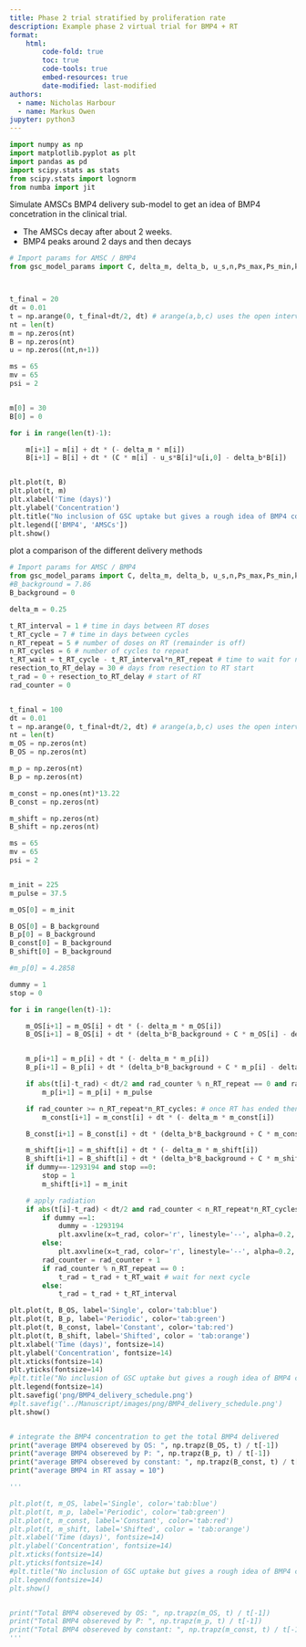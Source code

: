 ```yaml
---
title: Phase 2 trial stratified by proliferation rate
description: Example phase 2 virtual trial for BMP4 + RT
format:
    html:
        code-fold: true
        toc: true
        code-tools: true
        embed-resources: true
        date-modified: last-modified
authors:
  - name: Nicholas Harbour
  - name: Markus Owen
jupyter: python3
---
```




```python

import numpy as np
import matplotlib.pyplot as plt
import pandas as pd
import scipy.stats as stats
from scipy.stats import lognorm
from numba import jit

```


Simulate AMSCs BMP4 delivery sub-model to get an idea of BMP4 concetration in the clinical trial.  

- The AMSCs decay after about 2 weeks.
- BMP4 peaks around 2 days and then decays

```python

# Import params for AMSC / BMP4
from gsc_model_params import C, delta_m, delta_b, u_s,n,Ps_max,Ps_min,k,delta_s,delta_v



t_final = 20
dt = 0.01
t = np.arange(0, t_final+dt/2, dt) # arange(a,b,c) uses the open interval [a,b) with steps c
nt = len(t)
m = np.zeros(nt)
B = np.zeros(nt)
u = np.zeros((nt,n+1))

ms = 65
mv = 65
psi = 2


m[0] = 30
B[0] = 0

for i in range(len(t)-1):

    m[i+1] = m[i] + dt * (- delta_m * m[i])
    B[i+1] = B[i] + dt * (C * m[i] - u_s*B[i]*u[i,0] - delta_b*B[i])


plt.plot(t, B)
plt.plot(t, m)
plt.xlabel('Time (days)')
plt.ylabel('Concentration')
plt.title("No inclusion of GSC uptake but gives a rough idea of BMP4 concentration")
plt.legend(['BMP4', 'AMSCs'])
plt.show()
```


plot a comparison of the different delivery methods

```python

# Import params for AMSC / BMP4
from gsc_model_params import C, delta_m, delta_b, u_s,n,Ps_max,Ps_min,k,delta_s,delta_v
#B_background = 7.86
B_background = 0

delta_m = 0.25

t_RT_interval = 1 # time in days between RT doses
t_RT_cycle = 7 # time in days between cycles
n_RT_repeat = 5 # number of doses on RT (remainder is off)
n_RT_cycles = 6 # number of cycles to repeat
t_RT_wait = t_RT_cycle - t_RT_interval*n_RT_repeat # time to wait for next cycle
resection_to_RT_delay = 30 # days from resection to RT start
t_rad = 0 + resection_to_RT_delay # start of RT
rad_counter = 0


t_final = 100 
dt = 0.01
t = np.arange(0, t_final+dt/2, dt) # arange(a,b,c) uses the open interval [a,b) with steps c
nt = len(t)
m_OS = np.zeros(nt)
B_OS = np.zeros(nt)

m_p = np.zeros(nt)
B_p = np.zeros(nt)

m_const = np.ones(nt)*13.22
B_const = np.zeros(nt)

m_shift = np.zeros(nt)
B_shift = np.zeros(nt)

ms = 65
mv = 65
psi = 2


m_init = 225
m_pulse = 37.5

m_OS[0] = m_init

B_OS[0] = B_background
B_p[0] = B_background
B_const[0] = B_background
B_shift[0] = B_background

#m_p[0] = 4.2858

dummy = 1
stop = 0

for i in range(len(t)-1):

    m_OS[i+1] = m_OS[i] + dt * (- delta_m * m_OS[i])
    B_OS[i+1] = B_OS[i] + dt * (delta_b*B_background + C * m_OS[i] - delta_b*B_OS[i])


    m_p[i+1] = m_p[i] + dt * (- delta_m * m_p[i])
    B_p[i+1] = B_p[i] + dt * (delta_b*B_background + C * m_p[i] - delta_b*B_p[i])

    if abs(t[i]-t_rad) < dt/2 and rad_counter % n_RT_repeat == 0 and rad_counter < n_RT_repeat*n_RT_cycles and i !=0:
        m_p[i+1] = m_p[i] + m_pulse

    if rad_counter >= n_RT_repeat*n_RT_cycles: # once RT has ended then constant delivery is stopped and MSCs start decaying
        m_const[i+1] = m_const[i] + dt * (- delta_m * m_const[i])

    B_const[i+1] = B_const[i] + dt * (delta_b*B_background + C * m_const[i] - delta_b*B_const[i])

    m_shift[i+1] = m_shift[i] + dt * (- delta_m * m_shift[i])
    B_shift[i+1] = B_shift[i] + dt * (delta_b*B_background + C * m_shift[i] - delta_b*B_shift[i])
    if dummy==-1293194 and stop ==0:
        stop = 1
        m_shift[i+1] = m_init

    # apply radiation
    if abs(t[i]-t_rad) < dt/2 and rad_counter < n_RT_repeat*n_RT_cycles:
        if dummy ==1:
            dummy = -1293194
            plt.axvline(x=t_rad, color='r', linestyle='--', alpha=0.2, linewidth=1.5, label='RT')
        else:
            plt.axvline(x=t_rad, color='r', linestyle='--', alpha=0.2, linewidth=1.5)
        rad_counter = rad_counter + 1
        if rad_counter % n_RT_repeat == 0 :
            t_rad = t_rad + t_RT_wait # wait for next cycle
        else:
            t_rad = t_rad + t_RT_interval

plt.plot(t, B_OS, label='Single', color='tab:blue')
plt.plot(t, B_p, label='Periodic', color='tab:green')
plt.plot(t, B_const, label='Constant', color='tab:red')
plt.plot(t, B_shift, label='Shifted', color = 'tab:orange')
plt.xlabel('Time (days)', fontsize=14)
plt.ylabel('Concentration', fontsize=14)
plt.xticks(fontsize=14)
plt.yticks(fontsize=14)
#plt.title("No inclusion of GSC uptake but gives a rough idea of BMP4 concentration")
plt.legend(fontsize=14)
plt.savefig('png/BMP4_delivery_schedule.png')
#plt.savefig('../Manuscript/images/png/BMP4_delivery_schedule.png')
plt.show()


# integrate the BMP4 concentration to get the total BMP4 delivered
print("average BMP4 obsereved by OS: ", np.trapz(B_OS, t) / t[-1])
print("average BMP4 obsereved by P: ", np.trapz(B_p, t) / t[-1])
print("average BMP4 obsereved by constant: ", np.trapz(B_const, t) / t[-1] )
print("average BMP4 in RT assay = 10")

'''

plt.plot(t, m_OS, label='Single', color='tab:blue')
plt.plot(t, m_p, label='Periodic', color='tab:green')
plt.plot(t, m_const, label='Constant', color='tab:red')
plt.plot(t, m_shift, label='Shifted', color = 'tab:orange')
plt.xlabel('Time (days)', fontsize=14)
plt.ylabel('Concentration', fontsize=14)
plt.xticks(fontsize=14)
plt.yticks(fontsize=14)
#plt.title("No inclusion of GSC uptake but gives a rough idea of BMP4 concentration")
plt.legend(fontsize=14)
plt.show()


print("Total BMP4 obsereved by OS: ", np.trapz(m_OS, t) / t[-1])
print("Total BMP4 obsereved by P: ", np.trapz(m_p, t) / t[-1])
print("Total BMP4 obsereved by constant: ", np.trapz(m_const, t) / t[-1] )
'''

```
